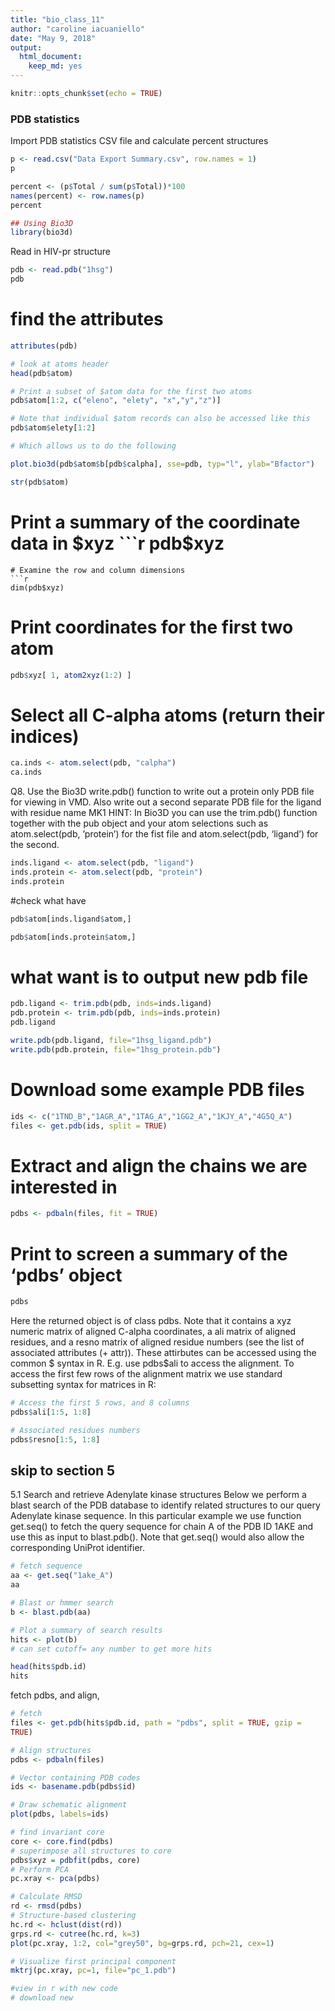 ```yaml
---
title: "bio_class_11"
author: "caroline iacuaniello"
date: "May 9, 2018"
output: 
  html_document: 
    keep_md: yes
---
```


```r
knitr::opts_chunk$set(echo = TRUE)
```

### PDB statistics

Import PDB statistics CSV file and calculate percent structures 

```r
p <- read.csv("Data Export Summary.csv", row.names = 1)
p
```
```r
percent <- (p$Total / sum(p$Total))*100
names(percent) <- row.names(p)
percent
```
```r
## Using Bio3D
library(bio3d)

```

Read in HIV-pr structure
```r
pdb <- read.pdb("1hsg")
pdb
```
# find the attributes
```r
attributes(pdb)
```
```r
# look at atoms header
head(pdb$atom)
```
```r
# Print a subset of $atom data for the first two atoms
pdb$atom[1:2, c("eleno", "elety", "x","y","z")]
```

```r
# Note that individual $atom records can also be accessed like this
pdb$atom$elety[1:2]
```

```r
# Which allows us to do the following

plot.bio3d(pdb$atom$b[pdb$calpha], sse=pdb, typ="l", ylab="Bfactor")
```
```r
str(pdb$atom)
```
# Print a summary of the coordinate data in $xyz
```r
pdb$xyz
```
# Examine the row and column dimensions
```r
dim(pdb$xyz)
```
# Print coordinates for the first two atom

```r
pdb$xyz[ 1, atom2xyz(1:2) ]
```
# Select all C-alpha atoms (return their indices)
```r
ca.inds <- atom.select(pdb, "calpha")
ca.inds
```
Q8. Use the Bio3D write.pdb() function to write out a protein only PDB file for viewing in
VMD. Also write out a second separate PDB file for the ligand with residue name MK1
HINT: In Bio3D you can use the trim.pdb() function together with the pub object and your atom
selections such as atom.select(pdb, ’protein’) for the fist file and atom.select(pdb, ‘ligand’) for
the second.
```r
inds.ligand <- atom.select(pdb, "ligand")
inds.protein <- atom.select(pdb, "protein")
inds.protein
```

#check what have
```r
pdb$atom[inds.ligand$atom,]
```

```r
pdb$atom[inds.protein$atom,]
```
# what want is to output new pdb file

```r
pdb.ligand <- trim.pdb(pdb, inds=inds.ligand)
pdb.protein <- trim.pdb(pdb, inds=inds.protein)
pdb.ligand
```

```r
write.pdb(pdb.ligand, file="1hsg_ligand.pdb")
write.pdb(pdb.protein, file="1hsg_protein.pdb")
```
# Download some example PDB files
```r
ids <- c("1TND_B","1AGR_A","1TAG_A","1GG2_A","1KJY_A","4G5Q_A")
files <- get.pdb(ids, split = TRUE)
```
# Extract and align the chains we are interested in
```r
pdbs <- pdbaln(files, fit = TRUE)
```
# Print to screen a summary of the 'pdbs' object
```r
pdbs

```
Here the returned object is of class pdbs. Note that it contains a xyz numeric matrix of aligned
C-alpha coordinates, a ali matrix of aligned residues, and a resno matrix of aligned residue
numbers (see the list of associated attributes (+ attr)). These attirbutes can be accessed
using the common $ syntax in R. E.g. use pdbs$ali to access the alignment. To access the
first few rows of the alignment matrix we use standard subsetting syntax for matrices in R:

```r
# Access the first 5 rows, and 8 columns
pdbs$ali[1:5, 1:8]
```

```r
# Associated residues numbers
pdbs$resno[1:5, 1:8]
```

## skip to section 5
5.1 Search and retrieve Adenylate kinase structures
Below we perform a blast search of the PDB database to identify related structures to our query
Adenylate kinase sequence. In this particular example we use function get.seq() to fetch the
query sequence for chain A of the PDB ID 1AKE and use this as input to blast.pdb(). Note
that get.seq() would also allow the corresponding UniProt identifier.

```r
# fetch sequence
aa <- get.seq("1ake_A")
aa
```

```r
# Blast or hmmer search
b <- blast.pdb(aa)
```
```r
# Plot a summary of search results
hits <- plot(b)
# can set cutoff= any number to get more hits
```
```r
head(hits$pdb.id)
hits
```
fetch pdbs, and align,
```r
# fetch
files <- get.pdb(hits$pdb.id, path = "pdbs", split = TRUE, gzip =
TRUE)
```
```r
# Align structures
pdbs <- pdbaln(files)
```
```r
# Vector containing PDB codes
ids <- basename.pdb(pdbs$id)
```

```r
# Draw schematic alignment
plot(pdbs, labels=ids)
```
```r
# find invariant core
core <- core.find(pdbs)
# superimpose all structures to core
pdbs$xyz = pdbfit(pdbs, core)
# Perform PCA
pc.xray <- pca(pdbs)
```

```r
# Calculate RMSD
rd <- rmsd(pdbs)
# Structure-based clustering
hc.rd <- hclust(dist(rd))
grps.rd <- cutree(hc.rd, k=3)
plot(pc.xray, 1:2, col="grey50", bg=grps.rd, pch=21, cex=1)
```

```r
# Visualize first principal component
mktrj(pc.xray, pc=1, file="pc_1.pdb")
```

```r
#view in r with new code
# download new

```

